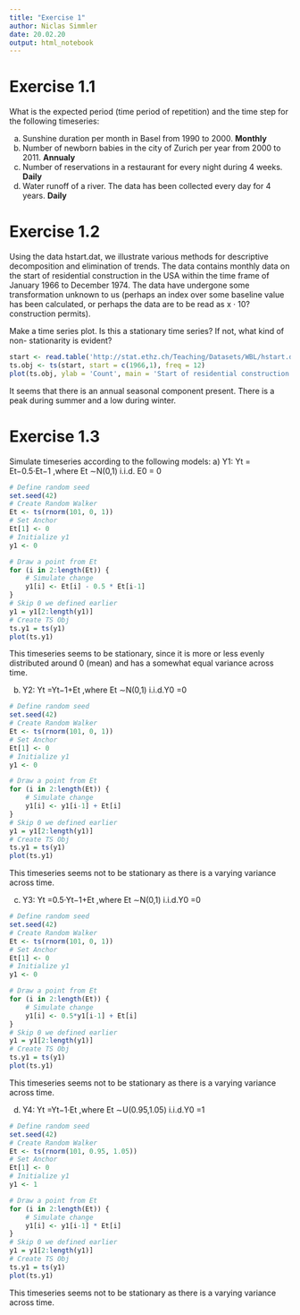 ```yaml
---
title: "Exercise 1"
author: Niclas Simmler
date: 20.02.20
output: html_notebook
---
```


# Exercise 1.1
What is the expected period (time period of repetition) and the time step for the following timeseries:

a) Sunshine duration per month in Basel from 1990 to 2000.
**Monthly**
a) Number of newborn babies in the city of Zurich per year from 2000 to 2011.
**Annualy**
a) Number of reservations in a restaurant for every night during 4 weeks.
**Daily**
a) Water runoff of a river. The data has been collected every day for 4 years.
**Daily**

# Exercise 1.2

Using the data hstart.dat, we illustrate various methods for descriptive decomposition and elimination of trends. The data contains monthly data on the start of residential construction in the USA within the time frame of January 1966 to December 1974. The data have undergone some transformation unknown to us (perhaps an index over some baseline value has been calculated, or perhaps the data are to be read as x · 10? construction permits).

Make a time series plot. Is this a stationary time series? If not, what kind of non- stationarity is evident?

```r
start <- read.table('http://stat.ethz.ch/Teaching/Datasets/WBL/hstart.dat')
ts.obj <- ts(start, start = c(1966,1), freq = 12)
plot(ts.obj, ylab = 'Count', main = 'Start of residential construction in the USA')
```
It seems that there is an annual seasonal component present. There is a peak during summer and a low during winter.

# Exercise 1.3
Simulate timeseries according to the following models:
a) Y1: Yt = Et−0.5·Et−1 ,where Et ∼N(0,1) i.i.d. E0 = 0

```r
# Define random seed
set.seed(42)
# Create Random Walker
Et <- ts(rnorm(101, 0, 1))
# Set Anchor
Et[1] <- 0
# Initialize y1
y1 <- 0

# Draw a point from Et
for (i in 2:length(Et)) {
    # Simulate change
    y1[i] <- Et[i] - 0.5 * Et[i-1]
}
# Skip 0 we defined earlier
y1 = y1[2:length(y1)]
# Create TS Obj
ts.y1 = ts(y1)
plot(ts.y1)
```
This timeseries seems to be stationary, since it is more or less evenly distributed around 0 (mean) and has a somewhat equal variance across time.

b) Y2: Yt =Yt−1+Et ,where Et ∼N(0,1) i.i.d.Y0 =0

```r
# Define random seed
set.seed(42)
# Create Random Walker
Et <- ts(rnorm(101, 0, 1))
# Set Anchor
Et[1] <- 0
# Initialize y1
y1 <- 0

# Draw a point from Et
for (i in 2:length(Et)) {
    # Simulate change
    y1[i] <- y1[i-1] + Et[i]
}
# Skip 0 we defined earlier
y1 = y1[2:length(y1)]
# Create TS Obj
ts.y1 = ts(y1)
plot(ts.y1)
```
This timeseries seems not to be stationary as there is a varying variance across time.

c) Y3: Yt =0.5·Yt−1+Et ,where Et ∼N(0,1) i.i.d.Y0 =0

```r
# Define random seed
set.seed(42)
# Create Random Walker
Et <- ts(rnorm(101, 0, 1))
# Set Anchor
Et[1] <- 0
# Initialize y1
y1 <- 0

# Draw a point from Et
for (i in 2:length(Et)) {
    # Simulate change
    y1[i] <- 0.5*y1[i-1] + Et[i]
}
# Skip 0 we defined earlier
y1 = y1[2:length(y1)]
# Create TS Obj
ts.y1 = ts(y1)
plot(ts.y1)
```
This timeseries seems not to be stationary as there is a varying variance across time.

d) Y4: Yt =Yt−1·Et ,where Et ∼U(0.95,1.05) i.i.d.Y0 =1


```r
# Define random seed
set.seed(42)
# Create Random Walker
Et <- ts(rnorm(101, 0.95, 1.05))
# Set Anchor
Et[1] <- 0
# Initialize y1
y1 <- 1

# Draw a point from Et
for (i in 2:length(Et)) {
    # Simulate change
    y1[i] <- y1[i-1] * Et[i]
}
# Skip 0 we defined earlier
y1 = y1[2:length(y1)]
# Create TS Obj
ts.y1 = ts(y1)
plot(ts.y1)
```
This timeseries seems not to be stationary as there is a varying variance across time.